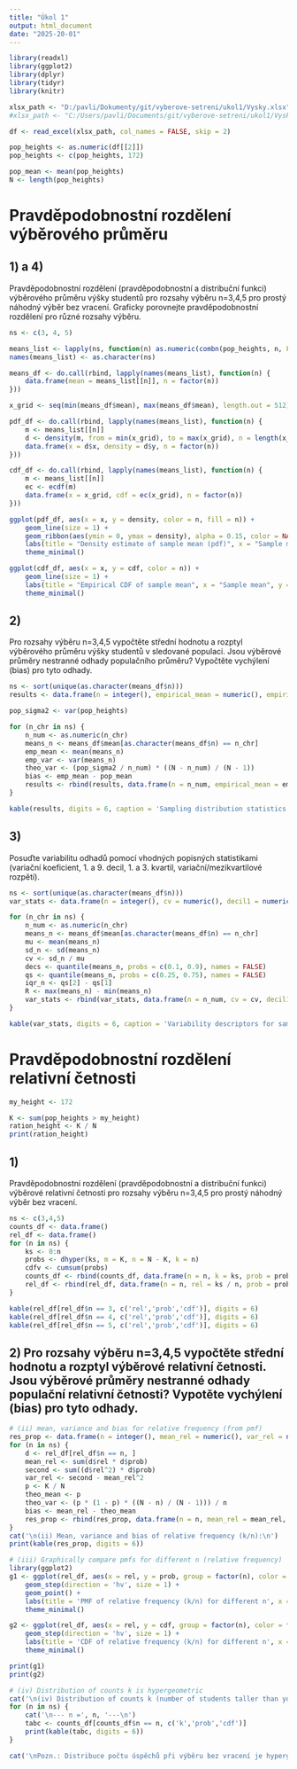 ```yaml
---
title: "Úkol 1"
output: html_document
date: "2025-20-01"
---
```


```r
library(readxl)
library(ggplot2)
library(dplyr)
library(tidyr)
library(knitr)
``` 

```r

xlsx_path <- "D:/pavli/Dokumenty/git/vyberove-setreni/ukol1/Vysky.xlsx"
#xlsx_path <- "C:/Users/pavli/Documents/git/vyberove-setreni/ukol1/Vysky.xlsx"

df <- read_excel(xlsx_path, col_names = FALSE, skip = 2)

pop_heights <- as.numeric(df[[2]])
pop_heights <- c(pop_heights, 172)  

pop_mean <- mean(pop_heights)
N <- length(pop_heights)

```

# Pravděpodobnostní rozdělení výběrového průměru
## 1) a 4)
Pravděpodobnostní rozdělení (pravděpodobnostní a distribuční funkci) výběrového průměru výšky studentů pro rozsahy výběru n=3,4,5 pro prostý náhodný výběr bez vracení.
Graficky porovnejte pravděpodobnostní rozdělení pro různé rozsahy výběru.

```r
ns <- c(3, 4, 5)

means_list <- lapply(ns, function(n) as.numeric(combn(pop_heights, n, FUN = mean)))
names(means_list) <- as.character(ns)

means_df <- do.call(rbind, lapply(names(means_list), function(n) {
    data.frame(mean = means_list[[n]], n = factor(n))
}))

x_grid <- seq(min(means_df$mean), max(means_df$mean), length.out = 512)

pdf_df <- do.call(rbind, lapply(names(means_list), function(n) {
    m <- means_list[[n]]
    d <- density(m, from = min(x_grid), to = max(x_grid), n = length(x_grid))
    data.frame(x = d$x, density = d$y, n = factor(n))
}))

cdf_df <- do.call(rbind, lapply(names(means_list), function(n) {
    m <- means_list[[n]]
    ec <- ecdf(m)
    data.frame(x = x_grid, cdf = ec(x_grid), n = factor(n))
}))

ggplot(pdf_df, aes(x = x, y = density, color = n, fill = n)) +
    geom_line(size = 1) +
    geom_ribbon(aes(ymin = 0, ymax = density), alpha = 0.15, color = NA) +
    labs(title = "Density estimate of sample mean (pdf)", x = "Sample mean", y = "Density", color = "n", fill = "n") +
    theme_minimal()

ggplot(cdf_df, aes(x = x, y = cdf, color = n)) +
    geom_line(size = 1) +
    labs(title = "Empirical CDF of sample mean", x = "Sample mean", y = "ECDF", color = "n") +
    theme_minimal()
```

## 2)
Pro rozsahy výběru n=3,4,5 vypočtěte střední hodnotu a rozptyl výběrového průměru výšky studentů v sledované populaci. Jsou výběrové průměry nestranné odhady populačního průměru? Vypočtěte vychýlení (bias) pro tyto odhady.

```r
ns <- sort(unique(as.character(means_df$n)))
results <- data.frame(n = integer(), empirical_mean = numeric(), empirical_var = numeric(), theoretical_var = numeric(), bias = numeric(), stringsAsFactors = FALSE)

pop_sigma2 <- var(pop_heights)

for (n_chr in ns) {
    n_num <- as.numeric(n_chr)
    means_n <- means_df$mean[as.character(means_df$n) == n_chr]
    emp_mean <- mean(means_n)
    emp_var <- var(means_n)
    theo_var <- (pop_sigma2 / n_num) * ((N - n_num) / (N - 1))
    bias <- emp_mean - pop_mean
    results <- rbind(results, data.frame(n = n_num, empirical_mean = emp_mean, empirical_var = emp_var, theoretical_var = theo_var, bias = bias))
}

kable(results, digits = 6, caption = 'Sampling distribution statistics computed from exact sample means (means_df)')

```

## 3)
Posuďte variabilitu odhadů pomocí vhodných popisných statistikami (variační koeficient, 1. a 9. decil, 1. a 3. kvartil, variační/mezikvartilové rozpětí).

```r
ns <- sort(unique(as.character(means_df$n)))
var_stats <- data.frame(n = integer(), cv = numeric(), decil1 = numeric(), decil9 = numeric(), q1 = numeric(), q3 = numeric(), iqr = numeric(), R = numeric(), stringsAsFactors = FALSE)

for (n_chr in ns) {
    n_num <- as.numeric(n_chr)
    means_n <- means_df$mean[as.character(means_df$n) == n_chr]
    mu <- mean(means_n)
    sd_n <- sd(means_n)
    cv <- sd_n / mu
    decs <- quantile(means_n, probs = c(0.1, 0.9), names = FALSE)
    qs <- quantile(means_n, probs = c(0.25, 0.75), names = FALSE)
    iqr_n <- qs[2] - qs[1]
    R <- max(means_n) - min(means_n)
    var_stats <- rbind(var_stats, data.frame(n = n_num, cv = cv, decil1 = decs[1], decil9 = decs[2], q1 = qs[1], q3 = qs[2], iqr = iqr_n, R = R))
}

kable(var_stats, digits = 6, caption = 'Variability descriptors for sample mean by n')
```

# Pravděpodobnostní rozdělení relativní četnosti 

```r
my_height <- 172

K <- sum(pop_heights > my_height)
ration_height <- K / N
print(ration_height)
```

## 1)
Pravděpodobnostní rozdělení (pravděpodobnostní a distribuční funkci) výběrové relativní četnosti pro rozsahy výběru n=3,4,5 pro prostý náhodný výběr bez vracení.

```r
ns <- c(3,4,5)
counts_df <- data.frame()
rel_df <- data.frame()
for (n in ns) {
    ks <- 0:n
    probs <- dhyper(ks, m = K, n = N - K, k = n)
    cdfv <- cumsum(probs)
    counts_df <- rbind(counts_df, data.frame(n = n, k = ks, prob = probs, cdf = cdfv))
    rel_df <- rbind(rel_df, data.frame(n = n, rel = ks / n, prob = probs, cdf = cdfv))
}

kable(rel_df[rel_df$n == 3, c('rel','prob','cdf')], digits = 6)
kable(rel_df[rel_df$n == 4, c('rel','prob','cdf')], digits = 6)
kable(rel_df[rel_df$n == 5, c('rel','prob','cdf')], digits = 6)
```

## 2) Pro rozsahy výběru n=3,4,5 vypočtěte střední hodnotu a rozptyl výběrové relativní četnosti. Jsou výběrové průměry nestranné odhady populační relativní četnosti? Vypotěte vychýlení (bias) pro tyto odhady.
```r
# (ii) mean, variance and bias for relative frequency (from pmf)
res_prop <- data.frame(n = integer(), mean_rel = numeric(), var_rel = numeric(), theo_mean = numeric(), theo_var = numeric(), bias = numeric(), stringsAsFactors = FALSE)
for (n in ns) {
    d <- rel_df[rel_df$n == n, ]
    mean_rel <- sum(d$rel * d$prob)
    second <- sum((d$rel^2) * d$prob)
    var_rel <- second - mean_rel^2
    p <- K / N
    theo_mean <- p
    theo_var <- (p * (1 - p) * ((N - n) / (N - 1))) / n
    bias <- mean_rel - theo_mean
    res_prop <- rbind(res_prop, data.frame(n = n, mean_rel = mean_rel, var_rel = var_rel, theo_mean = theo_mean, theo_var = theo_var, bias = bias))
}
cat('\n(ii) Mean, variance and bias of relative frequency (k/n):\n')
print(kable(res_prop, digits = 6))

# (iii) Graphically compare pmfs for different n (relative frequency)
library(ggplot2)
g1 <- ggplot(rel_df, aes(x = rel, y = prob, group = factor(n), color = factor(n))) +
    geom_step(direction = 'hv', size = 1) +
    geom_point() +
    labs(title = 'PMF of relative frequency (k/n) for different n', x = 'Relative frequency (k/n)', y = 'Probability', color = 'n') +
    theme_minimal()

g2 <- ggplot(rel_df, aes(x = rel, y = cdf, group = factor(n), color = factor(n))) +
    geom_step(direction = 'hv', size = 1) +
    labs(title = 'CDF of relative frequency (k/n) for different n', x = 'Relative frequency (k/n)', y = 'CDF', color = 'n') +
    theme_minimal()

print(g1)
print(g2)

# (iv) Distribution of counts k is hypergeometric
cat('\n(iv) Distribution of counts k (number of students taller than you) for each n. This is Hypergeometric(N, K, n).\n')
for (n in ns) {
    cat('\n--- n =', n, '---\n')
    tabc <- counts_df[counts_df$n == n, c('k','prob','cdf')]
    print(kable(tabc, digits = 6))
}

cat('\nPozn.: Distribuce počtu úspěchů při výběru bez vracení je hypergeometrická (Hypergeometric). Parametry: populace N, počet úspěchů K, rozsah výběru n.\n')
```




